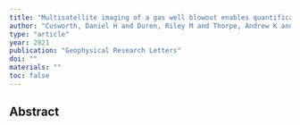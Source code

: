 ```yaml
---
title: "Multisatellite imaging of a gas well blowout enables quantification of total methane emissions"
author: "Cusworth, Daniel H and Duren, Riley M and Thorpe, Andrew K and Pandey, Sudhanshu and Maasakkers, Joannes D and Aben, Ilse and Jervis, Dylan and Varon, Daniel J and Jacob, Daniel J and Randles, Cynthia A and others"
type: "article"
year: 2021
publication: "Geophysical Research Letters"
doi: ""
materials: ""
toc: false
---
```


## Abstract

